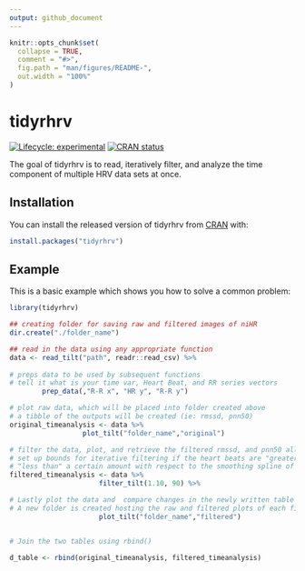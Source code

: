 ```yaml
---
output: github_document
---
```


<!-- README.md is generated from README.Rmd. Please edit that file -->

```r
knitr::opts_chunk$set(
  collapse = TRUE,
  comment = "#>",
  fig.path = "man/figures/README-",
  out.width = "100%"
)
```

# tidyrhrv

<!-- badges: start -->
[![Lifecycle: experimental](https://img.shields.io/badge/lifecycle-experimental-orange.svg)](https://www.tidyverse.org/lifecycle/#experimental)
[![CRAN status](https://www.r-pkg.org/badges/version/tidyrhrv)](https://CRAN.R-project.org/package=tidyrhrv)
<!-- badges: end -->

The goal of tidyrhrv is to read, iteratively filter, and analyze the time component of multiple HRV data sets at once. 

## Installation

You can install the released version of tidyrhrv from [CRAN](https://CRAN.R-project.org) with:

``` r
install.packages("tidyrhrv")
```

## Example

This is a basic example which shows you how to solve a common problem:

```r
library(tidyrhrv)

## creating folder for saving raw and filtered images of niHR 
dir.create("./folder_name")

## read in the data using any appropriate function
data <- read_tilt("path", readr::read_csv) %>% 
        
# preps data to be used by subsequent functions
# tell it what is your time var, Heart Beat, and RR series vectors
        prep_data(,"R-R x", "HR y", "R-R y")

# plot raw data, which will be placed into folder created above
# a tibble of the outputs will be created (ie: rmssd, pnn50)
original_timeanalysis <- data %>% 
                  plot_tilt("folder_name","original")

# filter the data, plot, and retrieve the filtered rmssd, and pnn50 all in one pipe
# set up bounds for iterative filtering if the heart beats are "greater than"  or
# "less than" a certain amount with respect to the smoothing spline of heart beat
filtered_timeanalysis <- data %>% 
                      filter_tilt(1.10, 90) %>% 

# Lastly plot the data and  compare changes in the newly written table
# A new folder is created hosting the raw and filtered plots of each file
                      plot_tilt("folder_name","filtered")


# Join the two tables using rbind()

d_table <- rbind(original_timeanalysis, filtered_timeanalysis)
```

